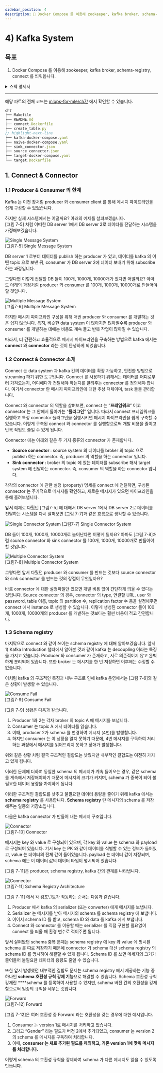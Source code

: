 ```yaml
---
sidebar_position: 4
description: 📌 Docker Compose 를 이용해 zookeeper, kafka broker, schema-registry, connect 를 띄워봅니다.
---
```


# 4) Kafka System

## 목표

1. Docker Compose 를 이용해 zookeeper, kafka broker, schema-registry, connect 를 띄워봅니다.

<details>
<summary>스펙 명세서</summary>
<CodeDescription>

### 스펙 명세서

1. Zookeeper 와 kafka broker 를 띄우는 `docker-compose` 파일을 작성합니다.
    - Zookeeper
        - Service name : `zookeeper`
        - Image : `confluentinc/cp-zookeeper:7.3.0`
        - Container name : `zookeeper`
        - Port : `2181:2181`
        - Environment
            - `ZOOKEEPER_SERVER_ID` : `1`
            - `ZOOKEEPER_CLIENT_PORT` : `2181`
    - Broker
        - Service name : `broker`
        - Image : `confluentinc/cp-kafka:7.3.0`
        - Container name : `broker`
        - Port : `9092:9092`
        - Environment
            - `KAFKA_BROKER_ID` : `1`
            - `KAFKA_ZOOKEEPER_CONNECT` : `zookeeper:2181`
            - `KAFKA_ADVERTISED_LISTENERS` : `PLAINTEXT://broker:29092,PLAINTEXT_HOST://localhost:9092`
            - `KAFKA_LISTENER_SECURITY_PROTOCOL_MAP` : `PLAINTEXT:PLAINTEXT,PLAINTEXT_HOST:PLAINTEXT`
            - `KAFKA_INTER_BROKER_LISTENER_NAME` : `PLAINTEXT`
            - `KAFKA_OFFSETS_TOPIC_REPLICATION_FACTOR` : `1`
            - `KAFKA_GROUP_INITIAL_REBALANCE_DELAY_MS` : `0`
    - Schema-registry
        - Service name : `schema-registry`
        - Image : `confluentinc/cp-schema-registry:7.3.0`
        - Container name : `schema-registry`
        - Port : `8081:8081`
        - Environment
            - `SCHEMA_REGISTRY_HOST_NAME` : `schema-registry`
            - `SCHEMA_REGISTRY_KAFKASTORE_BOOTSTRAP_SERVERS` : `broker:29092`
            - `SCHEMA_REGISTRY_LISTENERS` : `http://schema-registry:8081`
    - Connect
        - Service name : `connect`
        - Image : `confluentinc/cp-connect:7.3.0` 를 이용한 Dockerfile
            - Environment
                - `CONNECT_PLUGIN_PATH` : `“/usr/share/java,/usr/share/confluent-hub-components”`
            - Run
                - `confluent-hub install --no-prompt snowflakeinc/snowflake-kafka-connector:1.5.5`
                - `confluent-hub install --no-prompt confluentinc/kafka-connect-jdbc:10.2.2`
                - `confluent-hub install --no-prompt confluentinc/kafka-connect-json-schema-converter:7.3.0`
        - Container name : `connect`
        - Port : `8083:8083`
        - Environment
            - `CONNECT_BOOTSTRAP_SERVERS` : `schema-registry`
            - `CONNECT_BOOTSTRAP_SERVERS` : `broker:29092`
            - `CONNECT_REST_ADVERTISED_HOST_NAME` : `connect`
            - `CONNECT_GROUP_ID` : `docker-connect-group`
            - `CONNECT_CONFIG_STORAGE_TOPIC` : `docker-connect-configs`
            - `CONNECT_CONFIG_STORAGE_REPLICATION_FACTOR` : `1`
            - `CONNECT_OFFSET_STORAGE_TOPIC` : `docker-connect-offsets`
            - `CONNECT_OFFSET_STORAGE_REPLICATION_FACTOR` : `1`
            - `CONNECT_STATUS_STORAGE_TOPIC` : `docker-connect-status`
            - `CONNECT_STATUS_STORAGE_REPLICATION_FACTOR` : `1`
            - `CONNECT_KEY_CONVERTER` : `org.apache.kafka.connect.storage.StringConverter`
            - `CONNECT_VALUE_CONVERTER` : `org.apache.kafka.connect.json.JsonConverter`
            - `CONNECT_VALUE_CONVERTER_SCHEMA_REGISTRY_URL` : `http://schema-registry:8081`

</CodeDescription>
</details>

---

<BrowserWindow url="https://github.com/mlops-for-mle/mlops-for-mle/tree/main/ch7">

해당 파트의 전체 코드는 [mlops-for-mle/ch7/](https://github.com/mlops-for-mle/mlops-for-mle/tree/main/ch7) 에서 확인할 수 있습니다.

```js
ch7
├── Makefile
├── README.md
├── connect.Dockerfile
├── create_table.py
// highlight-next-line
├── kafka-docker-compose.yaml
├── naive-docker-compose.yaml
├── sink_connector.json
├── source_connector.json
├── target-docker-compose.yaml
└── target.Dockerfile
```

</BrowserWindow>

## 1. Connect & Connector

### 1.1 Producer & Consumer 의 한계

Kafka 는 이전 장처럼 producer 와 consumer client 를 통해 메시지 파이프라인을 쉽게 구성할 수 있었습니다.

하지만 실제 시스템에서는 어떨까요? 아래의 예제를 살펴보겠습니다.  
[그림 7-5] 처럼 어떠한 DB server 1에서 DB server 2로 데이터를 전달하는 시스템을 가정해보겠습니다.

<div style={{textAlign: 'center'}}>

![Single Message System](./img/kafka-5.png)  
[그림7-5] Single Message System

</div>

DB server 1 로부터 데이터를 publish 하는 producer 가 있고, 데이터를 kafka 의 어떤 topic 으로 보낸 뒤, consumer 가 DB server 2에 데이터 보내기 위해 subscribe 하는 과정입니다.

그렇다면 이렇게 전달할 DB 들이 100개, 1000개, 10000개가 있다면 어떨까요? 아마도 아래의 과정처럼 producer 와 consumer 를 100개, 1000개, 10000개로 만들어야 할 것입니다.

<div style={{textAlign: 'center'}}>

![Multiple Message System](./img/kafka-6.png)  
[그림7-6] Multiple Message System

</div>

하지만 메시지 파이프라인 구성을 위해 매번 producer 와 consumer 를 개발하는 것은 쉽지 않습니다.
특히, 비슷한 data system 이 많아지면 많아질수록 producer 와 consumer 를 개발하는 데에는 비용도 계속 들고 반복 작업이 많아질 수 있습니다.

따라서, 더 간편하고 효율적으로 메시지 파이프라인을 구축하는 방법으로 kafka 에서는 **connect** 와 **connector** 라는 것이 탄생하게 되었습니다.

### 1.2 Connect & Connector 소개

Connect 는 data system 과 kafka 간의 데이터를 확장 가능하고, 안전한 방법으로 streaming 하기 위한 도구입니다.
Connect 를 사용하기 위해서는 데이터를 어디로부터 가져오는지, 어디에다가 전달해야 하는지를 알려주는 connector 를 정의해야 합니다.
여기서 connector 란 메시지 파이프라인에 대한 추상 객체이며, task 들을 관리합니다.

Connect 와 connector 의 역할을 살펴보면, connect 는 “**프레임워크**” 이고 connector 는 그 안에서 돌아가는 “**플러그인**” 입니다.
따라서 connect 프레임워크를 실행하고 특정 connector 플러그인을 실행시키면 메시지 파이프라인을 쉽게 구축할 수 있습니다. 이렇게 구축된 connect 와 connector 를 실행함으로써 개발 비용을 줄이고 반복 작업도 줄일 수 있게 됩니다.

Connector 에는 아래와 같은 두 가지 종류의 connector 가 존재합니다.

- **Source connector** : source system 의 데이터를 broker 의 topic 으로 publish 하는 connector. 즉, producer 의 역할을 하는 connector 입니다.
- **Sink connector** : broker 의 topic 에 있는 데이터를 subscribe 해서 target system 에 전달하는 connector. 즉, consumer 의 역할을 하는 connector 입니다.

각각의 connector 에 관한 설정 (property) 명세를 connect 에 전달하면, 구성된 connector 는 주기적으로 메시지를 확인하고, 새로운 메시지가 있으면 파이프라인을 통해 흘려보냅니다.

앞서 예제로 다뤘던 [그림7-5] 에 대해서 DB server 1에서 DB server 2로 데이터를 전달하는 시스템을 다시 살펴보면 [그림 7-7]과 같은 흐름으로 생각할 수 있습니다.

<div style={{textAlign: 'center'}}>

![Single Connector System](./img/kafka-7.png)
[그림7-7] Single Connector System

</div>

DB 들이 100개, 1000개, 10000개로 늘어난다면 어떻게 될까요? 아마도 [그림 7-8]처럼 source connector 와 sink connector 를 100개, 1000개, 10000개로 만들어야 할 것입니다.


<div style={{textAlign: 'center'}}>

![Multiple Connector System](./img/kafka-8.png)  
[그림7-8] Multiple Connector System

</div>

그렇다면 앞서 다뤘던 producer 와 consumer 를 만드는 것보다 source connector 와 sink connector 를 만드는 것의 장점이 무엇일까요? 

바로 connector 에 대한 설정파일만 있으면 개발 비용 없이 간단하게 띄울 수 있다는 것입니다.
Source connector 의 경우, connector 의 type, 연결할 URL, user 와 password, table 이름, topic 의 partition 수, replication factor 수 등을 설정해주면 connect 에서 instance 로 생성할 수 있습니다.
이렇게 생성된 connector 들이 100개, 1000개, 10000개의 producer 를 개발하는 것보다는 훨씬 비용이 적고 간편합니다.

### 1.3 Schema registry

마지막으로 connect 와 같이 쓰이는 schema registry 에 대해 알아보겠습니다.
앞서 <Chapter> 1) Kafka Introduction </Chapter> 챕터에서 알아본 것과 같이 kafka 는 decoupling 이라는 특징을 가지고 있습니다.
Producer 와 consumer 가 존재하고, 서로 의존적이지 않고 완벽하게 분리되어 있습니다.
또한 broker 는 메시지를 한 번 저장하면 이후에는 수정할 수 없습니다.

이처럼 kafka 의 구조적인 특징과 내부 구조로 인해 kafka 운영에서는 [그림 7-9]와 같은 상황이 발생할 수 있습니다.

<div style={{textAlign: 'center'}}>

![Consume Fail](./img/kafka-9.png)  
[그림7-9] Consume Fail

</div>

[그림 7-9] 상황은 다음과 같습니다.
1. Producer 1과 2는 각자 broker 의 topic A 에 메시지를 보냅니다.
2. Consumer 는 topic A 에서 데이터를 읽습니다.
3. 이때, producer 2가 schema 를 변경하여 메시지 (4번)를 발행합니다.
4. 하지만 consumer 는 이 상황을 알지 못하기 때문에, 4번 메시지를 구독하여 처리하는 과정에서 메시지를 읽어드리지 못하고 장애가 발생합니다.

위와 같은 상황 처럼 결국 구조적인 결합도는 낮췄지만 내부적인 결합도는 여전히 가지고 있게 됩니다.

이러한 문제에 더하여 동일한 schema 의 메시지가 계속 들어오는 경우, 같은 schema 를 계속해서 저장해야하기 때문에 메시지의 크기가 커지며, schema 가 중복이 되어 불필요한 데이터 용량을 차지하게 됩니다.

이러한 구조적인 결합도를 낮추고 불필요한 데이터 용량을 줄이기 위해 kafka 에서는 **schema registry** 를 사용합니다.
**Schema registry** 란 메시지의 schema 를 저장해주는 일종의 저장소입니다.

다음은 kafka connector 가 만들어 내는 메시지 구조입니다.

<div style={{textAlign: 'center'}}>

![Connector](./img/kafka-10.png)  
[그림7-10] Connector

</div>

메시지는 key 와 value 로 구성되어 있으며, 각 key 와 value 는 schema 와 payload 로 구성되어 있습니다.
기서 key 는 PK 와 같이 데이터를 식별할 수 있는 정보가 들어있고, value 는 데이터의 전체 값이 들어있습니다.
payload 는 데이터 값이 저장되며, schema 에는 이 데이터 값의 데이터 타입이 명시되어 있습니다.

[그림 7-11]은 producer, schema registry, kafka 간의 관계를 나타냅니다. 

<div style={{textAlign: 'center'}}>

![Connector](./img/kafka-11.png)  
[그림7-11] Schema Registry Architecture

</div>

[그림 7-11] 에서 각 컴포넌트가 작동하는 순서는 다음과 같습니다.
1. Producer 에서 kafka 의 serializer (또는 converter) 에게 메시지를 보냅니다.
2. Serializer 는 메시지를 받아 메시지의 schema 를 schema registry 에 보냅니다.
3. 이어서 schema ID 를 받고, schema ID 와 data 를 kafka 에게 보냅니다.
4. Connect 와 connector 를 이용할 때는 serializer 를 직접 구현할 필요없이 connect 를 띄울 때 환경 변수로 적어주면 됩니다. 
 
앞서 살펴봤던 schema 중복 문제는 schema registry 에 key 와 value 에 명시된 schema 를 따로 저장하기 때문에 connector 가 schema 대신 schema registry 의 schema ID 를 명시하여 해결할 수 있게 됩니다.
Schema ID 를 쓰면 메세지의 크기가 줄어들어 불필요한 데이터의 용량도 줄일 수 있습니다.

또한 앞서 발생했던 내부적인 결합도 문제는 schema registry 에서 제공하는 기능 중 하나인 **schema 호환성 규칙 강제 기능**으로 해결할 수 있습니다.
Schema 호환성 규칙 강제란 ****schema 를 등록하여 사용할 수 있지만, schema 버전 간의 호환성을 강제함으로써 일종의 규칙을 세우는 것입니다.

<div style={{textAlign: 'center'}}>

![Forward](./img/kafka-12.png)  
[그림7-12] Forward

</div>

[그림 7-12]은 여러 호환성 중 Forward 라는 호환성을 갖는 경우에 대한 예시입니다.

1. Consumer 는 version 1로 메시지를 처리하고 있습니다.
2. 그리고 “Gender” 라는 필드가 버전 2에서 추가되었고, consumer 는 version 2 의 schema 를 메시지를 구독하여 처리합니다.
3. 이때, **consumer 는 새로 추가된 필드를 제외하고, 기존 version 1에 맞춰 메시지를 처리합니다.** 

이렇게 schema 의 호환성 규칙을 강제하여 schema 가 다른 메시지도 읽을 수 있도록 만듭니다.  
